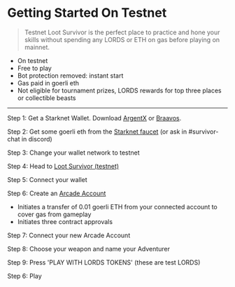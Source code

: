 # Getting Started On Testnet

> Testnet Loot Survivor is the perfect place to practice and hone your skills without spending any LORDS or ETH on gas before playing on mainnet. 

- On testnet
- Free to play
- Bot protection removed: instant start
- Gas paid in goerli eth
- Not eligible for tournament prizes, LORDS rewards for top three places or collectible beasts

___

Step 1: Get a Starknet Wallet. Download [ArgentX](https://www.argent.xyz/argent-x/) or [Braavos](https://braavos.app/).

Step 2: Get some goerli eth from the [Starknet faucet](https://faucet.goerli.starknet.io/) (or ask in #⁠survivor-chat in discord)

Step 3: Change your wallet network to testnet

Step 4: Head to [Loot Survivor (testnet)](https://goerli-survivor.realms.world/) 

Step 5: Connect your wallet

Step 6: Create an [Arcade Account](/start/arcadeaccounts)
- Initiates a transfer of 0.01 goerli ETH from your connected account to cover gas from gameplay
- Initiates three contract approvals

Step 7: Connect your new Arcade Account

Step 8: Choose your weapon and name your Adventurer

Step 9: Press 'PLAY WITH LORDS TOKENS' (these are test LORDS)

Step 6: Play